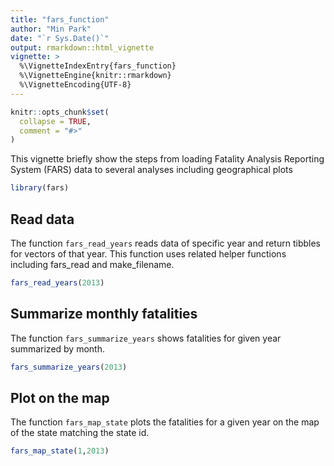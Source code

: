 ```yaml
---
title: "fars_function"
author: "Min Park"
date: "`r Sys.Date()`"
output: rmarkdown::html_vignette
vignette: >
  %\VignetteIndexEntry{fars_function}
  %\VignetteEngine{knitr::rmarkdown}
  %\VignetteEncoding{UTF-8}
---
```


```r
knitr::opts_chunk$set(
  collapse = TRUE,
  comment = "#>"
)
```

This vignette briefly show the steps from loading Fatality Analysis Reporting System (FARS) data to several analyses including geographical plots

```r
library(fars)
```

## Read data

The function `fars_read_years` reads data of specific year and return tibbles for vectors of that year. This function uses related helper functions including fars_read and make_filename.

```r
fars_read_years(2013)
```

## Summarize monthly fatalities

The function `fars_summarize_years` shows fatalities for given year summarized by month.

```r
fars_summarize_years(2013)
```

## Plot on the map

The function `fars_map_state` plots the fatalities for a given year on the map of the state matching the state id.

```r
fars_map_state(1,2013)
```
